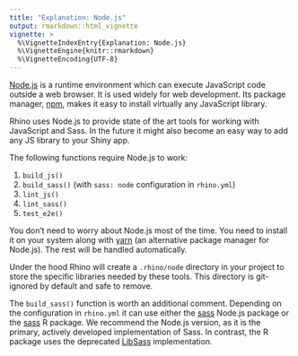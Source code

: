 ```yaml
---
title: "Explanation: Node.js"
output: rmarkdown::html_vignette
vignette: >
  %\VignetteIndexEntry{Explanation: Node.js}
  %\VignetteEngine{knitr::rmarkdown}
  %\VignetteEncoding{UTF-8}
---
```


[Node.js](https://nodejs.org/en/about/) is a runtime environment
which can execute JavaScript code outside a web browser.
It is used widely for web development.
Its package manager, [npm](https://docs.npmjs.com/about-npm),
makes it easy to install virtually any JavaScript library.

Rhino uses Node.js to provide state of the art tools
for working with JavaScript and Sass.
In the future it might also become an easy way to add any JS library to your Shiny app.

The following functions require Node.js to work:

1. `build_js()`
2. `build_sass()` (with `sass: node` configuration in `rhino.yml`)
3. `lint_js()`
4. `lint_sass()`
5. `test_e2e()`

You don't need to worry about Node.js most of the time.
You need to install it on your system along with [yarn](https://classic.yarnpkg.com/lang/en/)
(an alternative package manager for Node.js).
The rest will be handled automatically.

Under the hood Rhino will create a `.rhino/node` directory in your project
to store the specific libraries needed by these tools.
This directory is git-ignored by default and safe to remove.

The `build_sass()` function is worth an additional comment.
Depending on the configuration in `rhino.yml`
it can use either the [sass](https://www.npmjs.com/package/sass) Node.js package
or the [sass](https://rstudio.github.io/sass/) R package.
We recommend the Node.js version, as it is the primary, actively developed implementation of Sass.
In contrast, the R package uses the deprecated
[LibSass](https://sass-lang.com/blog/libsass-is-deprecated) implementation.
